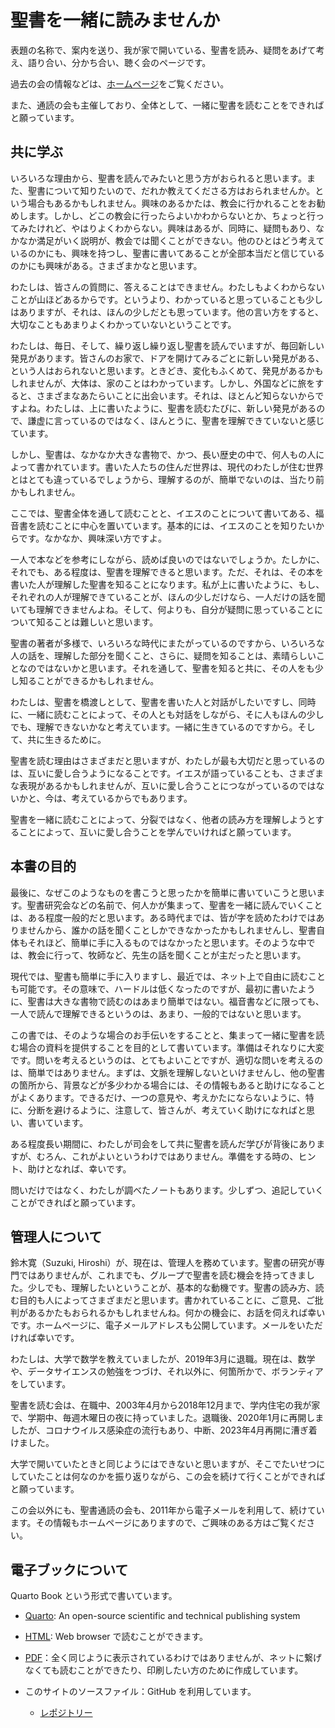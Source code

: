 # 聖書を一緒に読みませんか {#preface .unnumbered}

表題の名称で、案内を送り、我が家で開いている、聖書を読み、疑問をあげて考え、語り合い、分かち合い、聴く会のページです。

過去の会の情報などは、[ホームページ](https://icu-hsuzuki.github.io/science/index-j.html#seishonokai)をご覧ください。

また、通読の会も主催しており、全体として、一緒に聖書を読むことをできればと願っています。

## 共に学ぶ

いろいろな理由から、聖書を読んでみたいと思う方がおられると思います。また、聖書について知りたいので、だれか教えてくださる方はおられませんか。という場合もあるかもしれません。興味のあるかたは、教会に行かれることをお勧めします。しかし、どこの教会に行ったらよいかわからないとか、ちょっと行ってみたけれど、やはりよくわからない。興味はあるが、同時に、疑問もあり、なかなか満足がいく説明が、教会では聞くことができない。他のひとはどう考えているのかにも、興味を持つし、聖書に書いてあることが全部本当だと信じているのかにも興味がある。さまざまかなと思います。

わたしは、皆さんの質問に、答えることはできません。わたしもよくわからないことが山ほどあるからです。というより、わかっていると思っていることも少しはありますが、それは、ほんの少しだとも思っています。他の言い方をすると、大切なこともあまりよくわかっていないということです。

わたしは、毎日、そして、繰り返し繰り返し聖書を読んでいますが、毎回新しい発見があります。皆さんのお家で、ドアを開けてみるごとに新しい発見がある、という人はおられないと思います。ときどき、変化もふくめて、発見があるかもしれませんが、大体は、家のことはわかっています。しかし、外国などに旅をすると、さまざまなあたらいことに出会います。それは、ほとんど知らないからですよね。わたしは、上に書いたように、聖書を読むたびに、新しい発見があるので、謙虚に言っているのではなく、ほんとうに、聖書を理解できていないと感じています。

しかし、聖書は、なかなか大きな書物で、かつ、長い歴史の中で、何人もの人によって書かれています。書いた人たちの住んだ世界は、現代のわたしが住む世界とはとても違っているでしょうから、理解するのが、簡単でないのは、当たり前かもしれません。

ここでは、聖書全体を通して読むことと、イエスのことについて書いてある、福音書を読むことに中心を置いています。基本的には、イエスのことを知りたいからです。なかなか、興味深い方ですよ。

一人で本などを参考にしながら、読めば良いのではないでしょうか。たしかに、それでも、ある程度は、聖書を理解できると思います。ただ、それは、その本を書いた人が理解した聖書を知ることになります。私が上に書いたように、もし、それぞれの人が理解できていることが、ほんの少しだけなら、一人だけの話を聞いても理解できませんよね。そして、何よりも、自分が疑問に思っていることについて知ることは難しいと思います。

聖書の著者が多様で、いろいろな時代にまたがっているのですから、いろいろな人の話を、理解した部分を聞くこと、さらに、疑問を知ることは、素晴らしいことなのではないかと思います。それを通して、聖書を知ると共に、その人をも少し知ることができるかもしれません。

わたしは、聖書を橋渡しとして、聖書を書いた人と対話がしたいですし、同時に、一緒に読むことによって、その人とも対話をしながら、そに人もほんの少しでも、理解できないかなと考えています。一緒に生きているのですから。そして、共に生きるために。

聖書を読む理由はさまざまだと思いますが、わたしが最も大切だと思っているのは、互いに愛し合うようになることです。イエスが語っていることも、さまざまな表現があるかもしれませんが、互いに愛し合うことにつながっているのではないかと、今は、考えているからでもあります。

聖書を一緒に読むことによって、分裂ではなく、他者の読み方を理解しようとすることによって、互いに愛し合うことを学んでいければと願っています。

## 本書の目的

最後に、なぜこのようなものを書こうと思ったかを簡単に書いていこうと思います。聖書研究会などの名前で、何人かが集まって、聖書を一緒に読んでいくことは、ある程度一般的だと思います。ある時代までは、皆が字を読めたわけではありませんから、誰かの話を聞くことしかできなかったかもしれませんし、聖書自体もそれほど、簡単に手に入るものではなかったと思います。そのような中では、教会に行って、牧師など、先生の話を聞くことが主だったと思います。

現代では、聖書も簡単に手に入りますし、最近では、ネット上で自由に読むことも可能です。その意味で、ハードルは低くなったのですが、最初に書いたように、聖書は大きな書物で読むのはあまり簡単ではない。福音書などに限っても、一人で読んで理解できるというのは、あまり、一般的ではないと思います。

この書では、そのような場合のお手伝いをすることと、集まって一緒に聖書を読む場合の資料を提供することを目的として書いています。準備はそれなりに大変です。問いを考えるというのは、とてもよいことですが、適切な問いを考えるのは、簡単ではありません。まずは、文脈を理解しないといけませんし、他の聖書の箇所から、背景などが多少わかる場合には、その情報もあると助けになることがよくあります。できるだけ、一つの意見や、考えかたにならないように、特に、分断を避けるように、注意して、皆さんが、考えていく助けになればと思い、書いています。

ある程度長い期間に、わたしが司会をして共に聖書を読んだ学びが背後にありますが、むろん、これがよいというわけではありません。準備をする時の、ヒント、助けとなれば、幸いです。

問いだけではなく、わたしが調べたノートもあります。少しずつ、追記していくことができればと願っています。

## 管理人について

鈴木寛（Suzuki, Hiroshi）が、現在は、管理人を務めています。聖書の研究が専門ではありませんが、これまでも、グループで聖書を読む機会を持ってきました。少しでも、理解したいということが、基本的な動機です。聖書の読み方、読む目的も人によってさまざまだと思います。書かれていることに、ご意見、ご批判があるかたもおられるかもしれませんね。何かの機会に、お話を伺えれば幸いです。ホームページに、電子メールアドレスも公開しています。メールをいただければ幸いです。

わたしは、大学で数学を教えていましたが、2019年3月に退職。現在は、数学や、データサイエンスの勉強をつづけ、それ以外に、何箇所かで、ボランティアをしています。

聖書を読む会は、在職中、2003年4月から2018年12月まで、学内住宅の我が家で、学期中、毎週木曜日の夜に持っていました。退職後、2020年1月に再開しましたが、コロナウイルス感染症の流行もあり、中断、2023年4月再開に漕ぎ着けました。

大学で開いていたときと同じようにはできないと思いますが、そこでたいせつにしていたことは何なのかを振り返りながら、この会を続けて行くことができればと願っています。

この会以外にも、聖書通読の会も、2011年から電子メールを利用して、続けています。その情報もホームページにありますので、ご興味のある方はご覧ください。

## 電子ブックについて

Quarto Book という形式で書いています。

-   [Quarto](https://quarto.org): An open-source scientific and technical publishing system

-   [HTML](https://icu-hsuzuki.github.io/biblestudy/): Web browser で読むことができます。

-   [PDF](https://icu-hsuzuki.github.io/biblestudy/聖書の学び.pdf)：全く同じように表示されているわけではありませんが、ネットに繋げなくても読むことができたり、印刷したい方のために作成しています。

-   このサイトのソースファイル：GitHub を利用しています。

    -   [レポジトリー](https://github.com/icu-hsuzuki/biblestudy)
